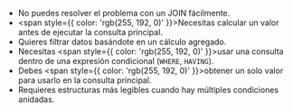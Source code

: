 - No puedes resolver el problema con un JOIN fácilmente.
- <span style={{ color: 'rgb(255, 192, 0)' }}>Necesitas calcular un valor antes de ejecutar la consulta principal.</span>
- Quieres filtrar datos basándote en un cálculo agregado.
- Necesitas <span style={{ color: 'rgb(255, 192, 0)' }}>usar una consulta dentro de una expresión condicional</span> (`WHERE`, `HAVING`).
- Debes <span style={{ color: 'rgb(255, 192, 0)' }}>obtener un solo valor para usarlo en la consulta principal</span>.
- Requieres estructuras más legibles cuando hay múltiples condiciones anidadas.
